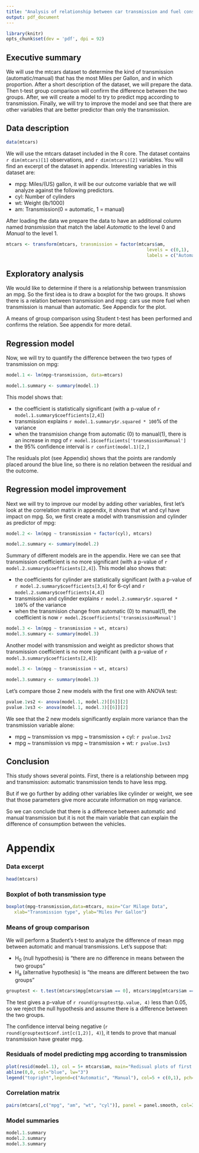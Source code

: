 ```yaml
---
title: "Analysis of relationship between car transmission and fuel consumption"
output: pdf_document
---
```

```r
library(knitr)
opts_chunk$set(dev = 'pdf', dpi = 92)
```
## Executive summary

We will use the mtcars dataset to determine the kind of transmission (automatic/manual)
that has the most Miles per Gallon, and in which proportion. After a short description of the dataset, we will prepare the data. Then t-test group comparison will confirm the difference between the two groups.
After, we will create a model to try to predict mpg according to transmission. Finally, we will try to improve the model and see that there are other variables that are better predictor than only the transmission.

## Data description

```r
data(mtcars)
```
We will use the mtcars dataset included in the R core. The dataset contains `r dim(mtcars)[1]` observations, and `r dim(mtcars)[2]` variables. You will find an excerpt of the dataset in appendix. Interesting variables in this dataset are:

* mpg: Miles/(US) gallon, it will be our outcome variable that we will analyze against the following predictors.
* cyl: Number of cylinders
* wt: Weight (lb/1000)
* am: Transmission(0 = automatic, 1 = manual)

After loading the data we prepare the data to have an additional column named _transmission_ that match the label _Automatic_ to the level 0 and _Manual_ to the level 1.
```r
mtcars <- transform(mtcars, transmission = factor(mtcars$am,
                                                     levels = c(0,1),
                                                     labels = c("Automatic", "Manual")))
```

## Exploratory analysis

We would like to determine if there is a relationship between transmission an mpg. So the first idea is to draw a boxplot for the two groups. It shows there is a relation between transmission and mpg: cars use more fuel when
transmission is manual than automatic. See Appendix for the plot.

A means of group comparison using Student t-test has been performed and confirms the relation. See appendix for more detail.

## Regression model

Now, we will try to quantify the difference between the two types of transmission on mpg:

```r
model.1 <- lm(mpg~transmission, data=mtcars)
```

```r
model.1.summary <- summary(model.1)
```

This model shows that:

* the coefficient is statistically significant (with a p-value of `r model.1.summary$coefficients[2,4]`)
* transmission explains `r model.1.summary$r.squared * 100`% of the variance
* when the transmision change from automatic (0) to manual(1), there is an increase in mpg of
`r model.1$coefficients['transmissionManual']`
* the 95% confidence interval is `r confint(model.1)[2,]`

The residuals plot (see Appendix) shows that the points are randomly placed around the blue line, so there is no relation between the residual and the outcome.

## Regression model improvement

Next we will try to improve our model by adding other variables, first let's look at the correlation matrix in appendix, it shows that wt and cyl have impact on mpg. So, we first create a model with transmission and cylinder as predictor of mpg:

```r
model.2 <- lm(mpg ~ transmission + factor(cyl), mtcars)
```
```r
model.2.summary <- summary(model.2)
```

Summary of different models are in the appendix.
Here we can see that transmission coefficient is no more significant (with a p-value of `r model.2.summary$coefficients[2,4]`). This model also shows that:

* the coefficients for cylinder are statistically significant (with a p-value of `r model.2.summary$coefficients[3,4]` for 6-cyl and `r model.2.summary$coefficients[4,4]`)
* transmission and cylinder explains `r model.2.summary$r.squared * 100`% of the variance
* when the transmision change from automatic (0) to manual(1), the coefficient is now
`r model.2$coefficients['transmissionManual']`

```r
model.3 <- lm(mpg ~ transmission + wt, mtcars)
model.3.summary <- summary(model.3)
```
Another model with transmission and weight as predictor shows that transmission coefficient is no more significant (with a p-value of `r model.3.summary$coefficients[2,4]`):
```r
model.3 <- lm(mpg ~ transmission + wt, mtcars)
```
```r
model.3.summary <- summary(model.3)
```

Let's compare those 2 new models with the first one with ANOVA test:
```r
pvalue.1vs2 <- anova(model.1, model.2)[[6]][2]
pvalue.1vs3 <- anova(model.1, model.3)[[6]][2]
```
We see that the 2 new models significantly explain more variance than the transmission variable alone:

* mpg ~ transmission vs mpg ~ transmission + cyl: `r pvalue.1vs2`
* mpg ~ transmission vs mpg ~ transmission + wt: `r pvalue.1vs3`

## Conclusion

This study shows several points. First, there is a relationship between mpg and transmission: automatic transmission tends to have less mpg.

But if we go further by adding other variables like cylinder or weight, we see that those parameters give more accurate information on mpg variance.

So we can conclude that there is a difference between automatic and manual transmission but it is not the main variable that can explain the difference of consumption between the vehicles.

# Appendix

### Data excerpt

```r
head(mtcars)
```

### Boxplot of both transmission type
```r
boxplot(mpg~transmission,data=mtcars, main="Car Milage Data",
   xlab="Transmission type", ylab="Miles Per Gallon") 
```

### Means of group comparison

We will perform a Student's t-test to analyze the difference of mean mpg between automatic and manual transmissions. Let's suppose that:

* H<sub>0</sub> (null hypothesis) is "there are no difference in means between the two groups"
* H<sub>a</sub> (alternative hypothesis) is "the means are different between the two groups"

```r
grouptest <- t.test(mtcars$mpg[mtcars$am == 0], mtcars$mpg[mtcars$am == 1])
```

The test gives a p-value of `r round(grouptest$p.value, 4)` less than 0.05, so we reject the null hypothesis and assume there is a difference between the two groups.

The confidence interval being negative (`r round(grouptest$conf.int[c(1,2)], 4)`), it tends to prove that manual transmission have greater mpg.

### Residuals of model predicting mpg according to transmission

```r
plot(resid(model.1), col = 5+ mtcars$am, main="Redisual plots of first model")
abline(0,0, col="blue", lw="3")
legend("topright",legend=c("Automatic", "Manual"), col=5 + c(0,1), pch=1)
```


### Correlation matrix

```r
pairs(mtcars[,c("mpg", "am", "wt", "cyl")], panel = panel.smooth, col=3+mtcars$am)
```

### Model summaries

```r
model.1.summary
model.2.summary
model.3.summary
```

